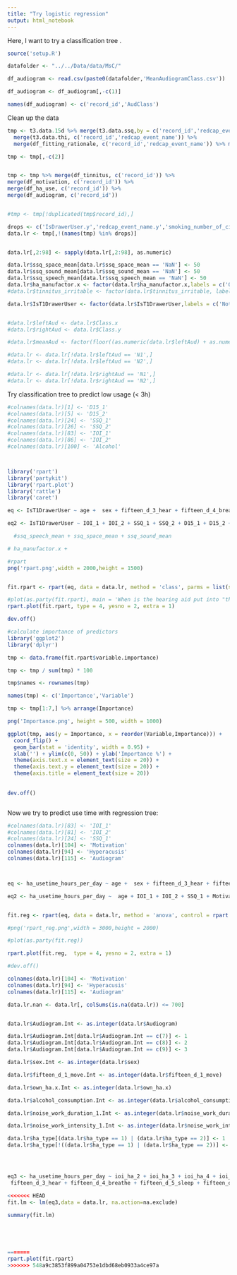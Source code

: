 ```yaml
---
title: "Try logistic regression"
output: html_notebook
---
```


Here, I want to try a classification tree . 


```r

source('setup.R')

datafolder <- "../../Data/data/MsC/"

df_audiogram <- read.csv(paste0(datafolder,'MeanAudiogramClass.csv'))

df_audiogram <- df_audiogram[,-c(1)]

names(df_audiogram) <- c('record_id','AudClass')

```

Clean up the data

```r
tmp <- t3.data.15d %>% merge(t3.data.ssq,by = c('record_id','redcap_event_name')) %>%
  merge(t3.data.thi, c('record_id','redcap_event_name')) %>% 
  merge(df_fitting_rationale, c('record_id','redcap_event_name')) %>% merge(df_ioi, c('record_id','redcap_event_name'))

tmp <- tmp[,-c(2)]


tmp <- tmp %>% merge(df_tinnitus, c('record_id')) %>%
merge(df_motivation, c('record_id')) %>%
merge(df_ha_use, c('record_id')) %>% 
merge(df_audiogram, c('record_id')) 


#tmp <- tmp[!duplicated(tmp$record_id),]

drops <- c('IsDrawerUser.y','redcap_event_name.y','smoking_number_of_cigarets','record_id')
data.lr <- tmp[,!(names(tmp) %in% drops)]


data.lr[,2:98] <- sapply(data.lr[,2:98], as.numeric)

data.lr$ssq_space_mean[data.lr$ssq_space_mean == 'NaN'] <- 50
data.lr$ssq_sound_mean[data.lr$ssq_sound_mean == 'NaN'] <- 50
data.lr$ssq_speech_mean[data.lr$ssq_speech_mean == 'NaN'] <- 50
data.lr$ha_manufactor.x <- factor(data.lr$ha_manufactor.x,labels = c('Oticon','Bernafon','Widex','GN Resound','Rextron','Siemens', 'Phonak' ))
#data.lr$tinnitus_irritable <- factor(data.lr$tinnitus_irritable, labels = c('No','Yes','Sometimes'))

data.lr$IsT1DrawerUser <- factor(data.lr$IsT1DrawerUser,labels = c('Not in Drawer','In Drawer'))


#data.lr$leftAud <- data.lr$Class.x
#data.lr$rightAud <- data.lr$Class.y

#data.lr$meanAud <- factor(floor((as.numeric(data.lr$leftAud) + as.numeric(data.lr$rightAud) ) / 2), labels = c('N1','N2','N3','N4','N5','N6','N7','S1','S2','S3'))

#data.lr <- data.lr[!data.lr$leftAud == 'N1',]
#data.lr <- data.lr[!data.lr$leftAud == 'N2',]

#data.lr <- data.lr[!data.lr$rightAud == 'N1',]
#data.lr <- data.lr[!data.lr$rightAud == 'N2',]


```

Try classification tree to predict low usage (< 3h)

```r

#colnames(data.lr)[1] <- 'D15_1'
#colnames(data.lr)[5] <- 'D15_2'
#colnames(data.lr)[24] <- 'SSQ_1'
#colnames(data.lr)[26] <- 'SSQ_2'
#colnames(data.lr)[83] <- 'IOI_1'
#colnames(data.lr)[86] <- 'IOI_2'
#colnames(data.lr)[100] <- 'Alcohol'



library('rpart')
library('partykit')
library('rpart.plot')
library('rattle')
library('caret')

eq <- IsT1DrawerUser ~ age +  sex + fifteen_d_3_hear + fifteen_d_4_breathe + fifteen_d_5_sleep + fifteen_d_6_eat + fifteen_d_1_move + fifteen_d_2_sight + fifteen_d_7_speak + fifteen_d_8_pee + fifteen_d_9_activity + fifteen_d_10_mental + fifteen_d_11_unplesant + fifteen_d_12_depression + fifteen_d_13_stress + fifteen_d_14_power + fifteen_d_15_sex + ssq_speech_q1 + ssq_speech_q4 + ssq_sound_q2 + ssq_speech_q10 + ssq_speech_q11 + ssq_speech_q12 + ssq_space_q6 + ssq_space_q9 + ssq_space_q13 + ssq_sound_q7 + ssq_sound_q9 + ssq_sound_q14  + tinnitus_konc + tinnitus_understanding + tinnitus_angry + tinnitus_confusion + tinnitus_desperation + tinnitus_complains + tinnitus_tofallasleep + tinnitus_escape + tinnitus_social_act + tinnitus_frustration + tinnitus_disease + tinnitus_enjoy_life + tinnitus_work_ability + tinnitus_irritable + tinnitus_reading_difficult + tinnitus_feel_sad + tinnitus_family_friends + tinnitus_attention + tinnitus_control + tinnitus_tired + tinnitus_depressed +  tinnitus_anxious_scared +  tinnitus_manage + tinnitus_stressed  + tinnitus_insecure +   motivation_line_1_ver2 + motivation_line_2_ver2 + own_ha.x + noise_at_work + dissiness + hyperacusis +  noise_industry_1 + noise_employment_yrs_2 + noise_type_1 + noise_work_intensity_1 + noise_work_duration_1 + alcohol_consumption + fittingrationale + ha_type  + ioi_ha_2 + ioi_ha_3 + ioi_ha_4 + ioi_ha_5 + ioi_ha_6 + ioi_ha_7 + ha_number_of_ha + ha_dispencer +  ha_type + AudClass 

eq2 <- IsT1DrawerUser ~ IOI_1 + IOI_2 + SSQ_1 + SSQ_2 + D15_1 + D15_2 + Alcohol

  #ssq_speech_mean + ssq_space_mean + ssq_sound_mean 

# ha_manufactor.x +

#rpart
png('rpart.png',width = 2000,height = 1500)


fit.rpart <- rpart(eq, data = data.lr, method = 'class', parms = list(split = 'information'), control = rpart.control(cp = 0.01))

#plot(as.party(fit.rpart), main = 'When is the hearing aid put into "the Drawer"?')
rpart.plot(fit.rpart, type = 4, yesno = 2, extra = 1)

dev.off()

#calculate importance of predictors 
library('ggplot2')
library('dplyr')

tmp <- data.frame(fit.rpart$variable.importance)

tmp <- tmp / sum(tmp) * 100

tmp$names <- rownames(tmp)

names(tmp) <- c('Importance','Variable')

tmp <- tmp[1:7,] %>% arrange(Importance) 

png('Importance.png', height = 500, width = 1000)

ggplot(tmp, aes(y = Importance, x = reorder(Variable,Importance))) + 
  coord_flip() +  
  geom_bar(stat = 'identity', width = 0.95) + 
  xlab('') + ylim(c(0, 50)) + ylab('Importance %') + 
  theme(axis.text.x = element_text(size = 20)) +
  theme(axis.text.y = element_text(size = 20)) + 
  theme(axis.title = element_text(size = 20)) 
  
  
dev.off()



```


Now we try to predict use time with regression tree: 


```r

#colnames(data.lr)[83] <- 'IOI_1'
#colnames(data.lr)[81] <- 'IOI_2'
#colnames(data.lr)[24] <- 'SSQ_1'
colnames(data.lr)[104] <- 'Motivation'
colnames(data.lr)[94] <- 'Hyperacusis'
colnames(data.lr)[115] <- 'Audiogram'



eq <- ha_usetime_hours_per_day ~ age +  sex + fifteen_d_3_hear + fifteen_d_4_breathe + fifteen_d_5_sleep + fifteen_d_6_eat + fifteen_d_1_move + fifteen_d_2_sight + fifteen_d_7_speak + fifteen_d_8_pee + fifteen_d_9_activity + fifteen_d_10_mental + fifteen_d_11_unplesant + fifteen_d_12_depression + fifteen_d_13_stress + fifteen_d_14_power + fifteen_d_15_sex + ssq_speech_q1 + ssq_speech_q4 + ssq_sound_q2 + ssq_speech_q10 + ssq_speech_q11 + ssq_speech_q12 + ssq_space_q6 + ssq_space_q9 + ssq_space_q13 + ssq_sound_q7 + ssq_sound_q9 + ssq_sound_q14  + tinnitus_konc + tinnitus_understanding + tinnitus_angry + tinnitus_confusion + tinnitus_desperation + tinnitus_complains + tinnitus_tofallasleep + tinnitus_escape + tinnitus_social_act + tinnitus_frustration + tinnitus_disease + tinnitus_enjoy_life + tinnitus_work_ability + tinnitus_irritable + tinnitus_reading_difficult + tinnitus_feel_sad + tinnitus_family_friends + tinnitus_attention + tinnitus_control + tinnitus_tired + tinnitus_depressed +  tinnitus_anxious_scared +  tinnitus_manage + tinnitus_stressed  + tinnitus_insecure +   motivation_line_1_ver2 + Motivation + own_ha.x + noise_at_work + dissiness + Hyperacusis +  noise_industry_1 + noise_employment_yrs_2 + noise_type_1 + noise_work_intensity_1 + noise_work_duration_1 + alcohol_consumption + fittingrationale + ha_type  + ioi_ha_2 + ioi_ha_3 + ioi_ha_4 + ioi_ha_5 + ioi_ha_6 + ioi_ha_7 + ha_number_of_ha + ha_dispencer +  ha_type + Audiogram + Score

eq2 <- ha_usetime_hours_per_day ~  age + IOI_1 + IOI_2 + SSQ_1 + Motivation + Hyperacusis + Audiogram 


fit.reg <- rpart(eq, data = data.lr, method = 'anova', control = rpart.control(cp = 0.007))

#png('rpart_reg.png',width = 3000,height = 2000)

#plot(as.party(fit.reg))

rpart.plot(fit.reg,  type = 4, yesno = 2, extra = 1)

#dev.off()

```

```r

colnames(data.lr)[104] <- 'Motivation'
colnames(data.lr)[94] <- 'Hyperacusis'
colnames(data.lr)[115] <- 'Audiogram'

data.lr.nan <- data.lr[, colSums(is.na(data.lr)) <= 700]


data.lr$Audiogram.Int <- as.integer(data.lr$Audiogram)

data.lr$Audiogram.Int[data.lr$Audiogram.Int == c(7)] <- 1
data.lr$Audiogram.Int[data.lr$Audiogram.Int == c(8)] <- 2
data.lr$Audiogram.Int[data.lr$Audiogram.Int == c(9)] <- 3

data.lr$sex.Int <- as.integer(data.lr$sex)

data.lr$fifteen_d_1_move.Int <- as.integer(data.lr$fifteen_d_1_move)

data.lr$own_ha.x.Int <- as.integer(data.lr$own_ha.x)

data.lr$alcohol_consumption.Int <- as.integer(data.lr$alcohol_consumption)

data.lr$noise_work_duration_1.Int <- as.integer(data.lr$noise_work_duration_1)

data.lr$noise_work_intensity_1.Int <- as.integer(data.lr$noise_work_intensity_1)

data.lr$ha_type[(data.lr$ha_type == 1) | (data.lr$ha_type == 2)] <- 1 
data.lr$ha_type[!((data.lr$ha_type == 1) | (data.lr$ha_type == 2))] <- 2




eq3 <- ha_usetime_hours_per_day ~ ioi_ha_2 + ioi_ha_3 + ioi_ha_4 + ioi_ha_5 + ioi_ha_6 + ioi_ha_7  + Motivation + ssq_speech_q1 + ssq_speech_q4 + ssq_sound_q2 + ssq_speech_q10 + ssq_speech_q11 + ssq_speech_q12 + ssq_space_q6 + ssq_space_q9 + ssq_space_q13 + ssq_sound_q7 + ssq_sound_q9 + ssq_sound_q14 + Audiogram.Int + age +  sex.Int + 
 fifteen_d_3_hear + fifteen_d_4_breathe + fifteen_d_5_sleep + fifteen_d_6_eat + fifteen_d_1_move.Int + fifteen_d_2_sight + fifteen_d_7_speak + fifteen_d_8_pee + fifteen_d_9_activity + fifteen_d_10_mental + fifteen_d_11_unplesant + fifteen_d_12_depression + fifteen_d_13_stress + fifteen_d_14_power + fifteen_d_15_sex + dissiness + Hyperacusis +  alcohol_consumption.Int 

<<<<<<< HEAD
fit.lm <- lm(eq3,data = data.lr, na.action=na.exclude)

summary(fit.lm)





=======
rpart.plot(fit.rpart)
>>>>>>> 548a9c3853f899a04753e1dbd68eb0933a4ce97a
```




